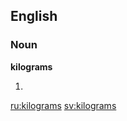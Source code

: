 ==English==

===Noun===
'''kilograms'''

# {{plural of|[[kilogram]]}}

[[ru:kilograms]]
[[sv:kilograms]]